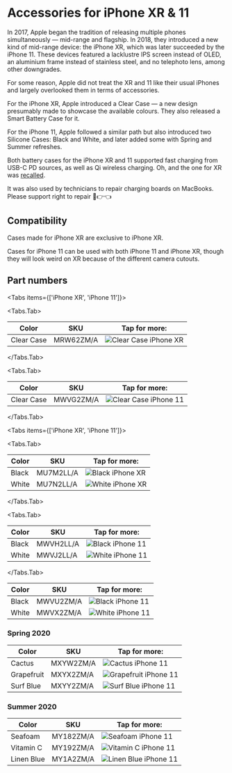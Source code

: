 
# Accessories for iPhone XR & 11

In 2017, Apple began the tradition of releasing multiple phones simultaneously — mid-range and flagship. In 2018, they introduced a new kind of mid-range device: the iPhone XR, which was later succeeded by the iPhone 11. These devices featured a lacklustre IPS screen instead of OLED, an aluminium frame instead of stainless steel, and no telephoto lens, among other downgrades.

For some reason, Apple did not treat the XR and 11 like their usual iPhones and largely overlooked them in terms of accessories.

For the iPhone XR, Apple introduced a Clear Case — a new design presumably made to showcase the available colours. They also released a Smart Battery Case for it.

For the iPhone 11, Apple followed a similar path but also introduced two Silicone Cases: Black and White, and later added some with Spring and Summer refreshes.

Both battery cases for the iPhone XR and 11 supported fast charging from USB-C PD sources, as well as Qi wireless charging. Oh, and the one for XR was [recalled](ttps://9to5mac.com/2020/01/13/get-iphone-smart-battery-case-replaced-free/).

It was also used by technicians to repair charging boards on MacBooks. Please support right to repair 🥺👉👈

## Compatibility

Cases made for iPhone XR are exclusive to iPhone XR.

Cases for iPhone 11 can be used with both iPhone 11 and iPhone XR, though they will look weird on XR because of the different camera cutouts.

## Part numbers

<Tabs
  items={['iPhone XR', 'iPhone 11']}>

<Tabs.Tab>

| Color | SKU | Tap for more: |
| --- | --- | --- |
| Clear Case | MRW62<wbr/>ZM/A | <Link href="/pre-magsafe-iphone/iphone_xr/MRW62"><img src="https://cloudfront.everycase.org/everypreview/MRW62_AV4.webp" alt="Clear Case iPhone XR"/></Link> |

</Tabs.Tab>

<Tabs.Tab>

| Color | SKU | Tap for more: |
| --- | --- | --- |
| Clear Case | MWVG2<wbr/>ZM/A | <Link href="/pre-magsafe-iphone/iphone_xr/MWVG2"><img src="https://cloudfront.everycase.org/everypreview/MWVG2_AV4.webp" alt="Clear Case iPhone 11"/></Link> |

</Tabs.Tab>
</Tabs>

<Tabs
  items={['iPhone XR', 'iPhone 11']}>

<Tabs.Tab>

| Color | SKU | Tap for more: |
| --- | --- | --- |
| Black | MU7M2<wbr/>LL/A | <Link href="/pre-magsafe-iphone/iphone_xr/MU7M2"><img src="https://cloudfront.everycase.org/everypreview/MU7M2.webp" alt="Black iPhone XR"/></Link> |
| White | MU7N2<wbr/>LL/A | <Link href="/pre-magsafe-iphone/iphone_xr/MU7N2"><img src="https://cloudfront.everycase.org/everypreview/MU7N2.webp" alt="White iPhone XR"/></Link> |

</Tabs.Tab>

<Tabs.Tab>

| Color | SKU | Tap for more: |
| --- | --- | --- |
| Black | MWVH2<wbr/>LL/A | <Link href="/pre-magsafe-iphone/iphone_xr/MWVH2"><img src="https://cloudfront.everycase.org/everypreview/MWVH2.webp" alt="Black iPhone 11"/></Link> |
| White | MWVJ2<wbr/>LL/A | <Link href="/pre-magsafe-iphone/iphone_xr/MWVJ2"><img src="https://cloudfront.everycase.org/everypreview/MWVJ2.webp" alt="White iPhone 11"/></Link> |

</Tabs.Tab>
</Tabs>

| Color | SKU | Tap for more: |
| --- | --- | --- |
| Black | MWVU2<wbr/>ZM/A | <Link href="/pre-magsafe-iphone/iphone_xr/MWVU2"><img src="https://cloudfront.everycase.org/everypreview/MWVU2.webp" alt="Black iPhone 11"/></Link> |
| White | MWVX2<wbr/>ZM/A | <Link href="/pre-magsafe-iphone/iphone_xr/MWVX2"><img src="https://cloudfront.everycase.org/everypreview/MWVX2.webp" alt="White iPhone 11"/></Link> |

### Spring 2020

| Color | SKU | Tap for more: |
| --- | --- | --- |
| Cactus | MXYW2<wbr/>ZM/A | <Link href="/pre-magsafe-iphone/iphone_xr/MXYW2"><img src="https://cloudfront.everycase.org/everypreview/MXYW2.webp" alt="Cactus iPhone 11"/></Link> |
| Grapefruit | MXYX2<wbr/>ZM/A | <Link href="/pre-magsafe-iphone/iphone_xr/MXYX2"><img src="https://cloudfront.everycase.org/everypreview/MXYX2.webp" alt="Grapefruit iPhone 11"/></Link> |
| Surf Blue | MXYY2<wbr/>ZM/A | <Link href="/pre-magsafe-iphone/iphone_xr/MXYY2"><img src="https://cloudfront.everycase.org/everypreview/MXYY2.webp" alt="Surf Blue iPhone 11"/></Link> |

### Summer 2020

| Color | SKU | Tap for more: |
| --- | --- | --- |
| Seafoam | MY182<wbr/>ZM/A | <Link href="/pre-magsafe-iphone/iphone_xr/MY182"><img src="https://cloudfront.everycase.org/everypreview/MY182.webp" alt="Seafoam iPhone 11"/></Link> |
| Vitamin C | MY192<wbr/>ZM/A | <Link href="/pre-magsafe-iphone/iphone_xr/MY192"><img src="https://cloudfront.everycase.org/everypreview/MY192.webp" alt="Vitamin C iPhone 11"/></Link> |
| Linen Blue | MY1A2<wbr/>ZM/A | <Link href="/pre-magsafe-iphone/iphone_xr/MY1A2"><img src="https://cloudfront.everycase.org/everypreview/MY1A2.webp" alt="Linen Blue iPhone 11"/></Link> |
